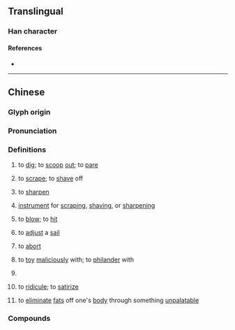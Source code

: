 {{character info}}
==Translingual==

===Han character===
{{Han char|rn=18|rad=刀|as=11|sn=13|four=|canj=SRLN,XXSRL|ids=⿰區刂}}

====References====
* {{Han ref|kx=0143.360|dkj=02163|hdz=10353.030|uh=527E|ud=21118}}

----

==Chinese==
{{zh-forms|s=𠛅}}

===Glyph origin===
{{Han etym}}
{{Han compound|區|刀|ls=psc|t2=knife|c1=p|c2=s}}

===Pronunciation===
{{zh-pron
|m=kōu
|m-s=
|c=
|c-t=
|g=
|h=pfs=
|j=
|md=
|mn=khau
|mn-t=
|w=
|x=
|mc=y
|oc=y
|cat=v
}}

===Definitions===
{{zh-hanzi}}

# to [[dig]]; to [[scoop]] [[out]]; to [[pare]] {{gl|using a knife}}
# {{lb|zh|Min Nan}} to [[scrape]]; to [[shave]] off
# {{lb|zh|Min Nan}} to [[sharpen]] {{gl|a pencil}}
# {{lb|zh|Min Nan}} [[instrument]] for [[scraping]], [[shaving]], or [[sharpening]]
# {{lb|zh|Mainland China|_|Hokkien}} to [[blow]]; to [[hit]] {{gl|usually from the side}}
# {{lb|zh|Mainland China|_|Hokkien}} to [[adjust]] a [[sail]] {{gl|to move a sea vessel forward with the wind}}
# {{lb|zh|Mainland China|_|Hokkien}} to [[abort]] {{gl|a baby}}
# {{lb|zh|Mainland China|_|Hokkien}} to [[toy]] [[maliciously]] with; to [[philander]] with {{gl|a woman}}
# {{lb|zh|Mainland China|_|Hokkien}} {{zh-classifier|[[wool]]}}
# {{lb|zh|Taiwanese Hokkien}} to [[ridicule]]; to [[satirize]]
# {{lb|zh|Zhangzhou|_|Hokkien}} to [[eliminate]] [[fats]] off one's [[body]] through something [[unpalatable]]

===Compounds===
{{zh-der|剾仔:khau-á;Min Nan|剾洗:khau-sé;Min Nan|鉛筆剾|剾查某|剾草|剾刀|剾刀蔫|剾刀花|剾損|剾削|剾風|剾腹內|剾耳屎|剾雞|剾褻|倒手仔剾刀}}